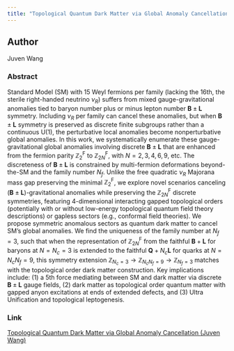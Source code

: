 ```yaml
---
title: "Topological Quantum Dark Matter via Global Anomaly Cancellation"
---
```


## Author

Juven Wang

### Abstract
Standard Model (SM) with 15 Weyl fermions per family (lacking the 16th, the sterile right-handed neutrino $\nu_R$) suffers from mixed gauge-gravitational anomalies tied to baryon number plus or minus lepton number $\mathbf{B} \pm \mathbf{L}$ symmetry. Including $\nu_R$ per family can cancel these anomalies, but when $\mathbf{B} \pm \mathbf{L}$ symmetry is preserved as discrete finite subgroups rather than a continuous U(1), the perturbative local anomalies become nonperturbative global anomalies. In this work, we systematically enumerate these gauge-gravitational global anomalies involving discrete $\mathbf{B} \pm \mathbf{L}$ that are enhanced from the fermion parity $\mathbb{Z}_2^\mathrm{F}$ to $\mathbb{Z}_{2N}^\mathrm{F}$, with $N = 2, 3, 4, 6, 9$, etc. The discreteness of $\mathbf{B} \pm \mathbf{L}$ is constrained by multi-fermion deformations beyond-the-SM and the family number $N_f$. Unlike the free quadratic $\nu_R$ Majorana mass gap preserving the minimal $\mathbb{Z}_2^\mathrm{F}$, we explore novel scenarios canceling $(\mathbf{B} \pm \mathbf{L})$-gravitational anomalies while preserving the $\mathbb{Z}_{2N}^\mathrm{F}$ discrete symmetries, featuring 4-dimensional interacting gapped topological orders (potentially with or without low-energy topological quantum field theory descriptions) or gapless sectors (e.g., conformal field theories). We propose symmetric anomalous sectors as quantum dark matter to cancel SM's global anomalies. We find the uniqueness of the family number at $N_f = 3$, such that when the representation of $\mathbb{Z}_{2N}^\mathrm{F}$ from the faithful $\mathbf{B} + \mathbf{L}$ for baryons at $N = N_c = 3$ is extended to the faithful $\mathbf{Q} + N_c \mathbf{L}$ for quarks at $N = N_c N_f = 9$, this symmetry extension $\mathbb{Z}_{N_c=3} \to \mathbb{Z}_{N_c N_f=9} \to \mathbb{Z}_{N_f=3}$ matches with the topological order dark matter construction. Key implications include: (1) a 5th force mediating between SM and dark matter via discrete $\mathbf{B} \pm \mathbf{L}$ gauge fields, (2) dark matter as topological order quantum matter with gapped anyon excitations at ends of extended defects, and (3) Ultra Unification and topological leptogenesis.


### Link

[Topological Quantum Dark Matter via Global Anomaly Cancellation (Juven Wang)](https://arxiv.org/abs/2502.21319)